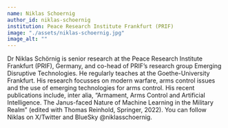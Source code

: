 ```yaml
---
name: Niklas Schoernig
author_id: niklas-schoernig
institution: Peace Research Institute Frankfurt (PRIF)
image: "./assets/niklas-schoernig.jpg"
image_alt: ""
---
```


Dr Niklas Schörnig is senior research at the Peace Research Institute Frankfurt (PRIF), Germany, and co-head of PRIF’s research group Emerging Disruptive Technologies. He regularly teaches at the Goethe-University Frankfurt. His research focusses on modern warfare, arms control issues and the use of emerging technologies for arms control. His recent publications include, inter alia, “Armament, Arms Control and Artificial Intelligence. The Janus-faced Nature of Machine Learning in the Military Realm” (edited with Thomas Reinhold, Springer, 2022). You can follow Niklas on X/Twitter and BlueSky @niklasschoernig.
